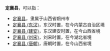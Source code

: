 '''定襄县'''，可以指：
*[[定襄县|定襄县]]，隶属于山西省朔州市
*[[定襄县_(东汉)|定襄县 (东汉)]]，东汉时置，在今内蒙古自治区境
*[[定襄县_(建安)|定襄县 (建安)]]，东汉建安时置，在今山西省境
*[[定襄县_(刘宋)|定襄县 (刘宋)]]，刘宋时置，在今湖北省境
*[[定襄县_(唐朝)|定襄县 (唐朝)]]，唐朝时置，在今山西省境

{{Disambig|D|Cat=三字中国县名消歧义}}